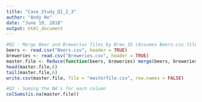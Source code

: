 ```yaml
---
title: "Case_Study_Q1_2_3"
author: "Andy Ho"
date: "June 19, 2018"
output: html_document
---
```


```r
#Q2 - Merge Beer and Breweries files by Brew_ID (Assumes Beers.csv file has renamed Brewery_ID to Brew_ID) and prints the first/last 6 observations.
beers <- read.csv("Beers.csv", header = TRUE)
breweries <- read.csv("Breweries.csv", header = TRUE)
master.file <- Reduce(function(beers, breweries) merge(beers, breweries, by="Brew_ID"), list(beers, breweries))
head(master.file,6)
tail(master.file,6)
write.csv(master.file, file = "masterfile.csv", row.names = FALSE)
```

```r
#Q3 - Suming the NA's for each column
colSums(is.na(master.file))
```
